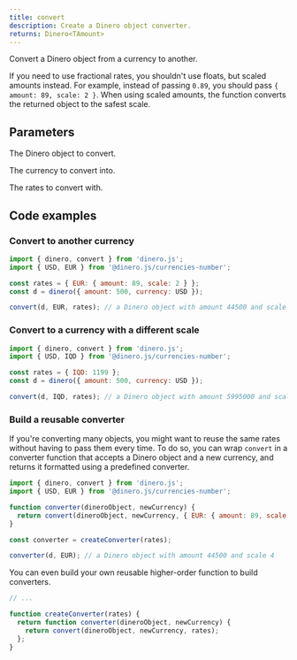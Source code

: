 ```yaml
---
title: convert
description: Create a Dinero object converter.
returns: Dinero<TAmount>
---
```


Convert a Dinero object from a currency to another.

If you need to use fractional rates, you shouldn't use floats, but scaled amounts instead. For example, instead of passing `0.89`, you should pass `{ amount: 89, scale: 2 }`. When using scaled amounts, the function converts the returned object to the safest scale.

## Parameters

<Parameters>

<Parameter name="dineroObject" type="Dinero<TAmount>" required={true}>

The Dinero object to convert.

</Parameter>

<Parameter name="newCurrency" type="Currency<TAmount>" required={true}>

The currency to convert into.

</Parameter>

<Parameter name="rates" type="Rates<TAmount>" required={true}>

The rates to convert with.

</Parameter>

</Parameters>

## Code examples

### Convert to another currency

```js
import { dinero, convert } from 'dinero.js';
import { USD, EUR } from '@dinero.js/currencies-number';

const rates = { EUR: { amount: 89, scale: 2 } };
const d = dinero({ amount: 500, currency: USD });

convert(d, EUR, rates); // a Dinero object with amount 44500 and scale 4
```

### Convert to a currency with a different scale

```js
import { dinero, convert } from 'dinero.js';
import { USD, IQD } from '@dinero.js/currencies-number';

const rates = { IQD: 1199 };
const d = dinero({ amount: 500, currency: USD });

convert(d, IQD, rates); // a Dinero object with amount 5995000 and scale 3
```

### Build a reusable converter

If you're converting many objects, you might want to reuse the same rates without having to pass them every time. To do so, you can wrap `convert` in a converter function that accepts a Dinero object and a new currency, and returns it formatted using a predefined converter.

```js
import { dinero, convert } from 'dinero.js';
import { USD, EUR } from '@dinero.js/currencies-number';

function converter(dineroObject, newCurrency) {
  return convert(dineroObject, newCurrency, { EUR: { amount: 89, scale: 2 } });
}

const converter = createConverter(rates);

converter(d, EUR); // a Dinero object with amount 44500 and scale 4
```

You can even build your own reusable higher-order function to build converters.

```js
// ...

function createConverter(rates) {
  return function converter(dineroObject, newCurrency) {
    return convert(dineroObject, newCurrency, rates);
  };
}
```
